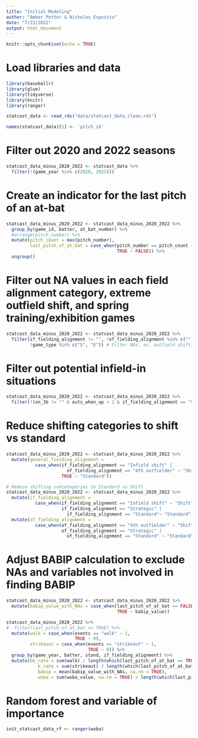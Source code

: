 ```yaml
---
title: "Initial Modeling"
author: "Amber Potter & Nicholas Esposito"
date: "7/23/2022"
output: html_document
---
```


```r
knitr::opts_chunk$set(echo = TRUE)
```

# Load libraries and data
```r
library(baseballr)
library(glue)
library(tidyverse)
library(knitr)
library(ranger)
```

```r
statcast_data <- read_rds("data/statcast_data_clean.rds")

names(statcast_data)[1] <- 'pitch_id'
```

# Filter out 2020 and 2022 seasons
 
```r
statcast_data_minus_2020_2022 <- statcast_data %>%
  filter(!(game_year %in% c(2020, 2022)))
```

# Create an indicator for the last pitch of an at-bat

```r
statcast_data_minus_2020_2022 <- statcast_data_minus_2020_2022 %>%
  group_by(game_id, batter, at_bat_number) %>%
  #arrange(pitch_number) %>%
  mutate(pitch_count = max(pitch_number),
         last_pitch_of_at_bat = case_when(pitch_number == pitch_count ~ TRUE,
                                          TRUE ~ FALSE)) %>%
  ungroup()
```

# Filter out NA values in each field alignment category, extreme outfield shift, and spring training/exhibition games

```r
statcast_data_minus_2020_2022 <- statcast_data_minus_2020_2022 %>%
  filter(if_fielding_alignment != "", !of_fielding_alignment %in% c("", "Extreme outfield shift"), 
         !game_type %in% c("S", "E")) # Filter NAs, ex. outfield shift, and ST/E games
```

# Filter out potential infield-in situations

```r
statcast_data_minus_2020_2022 <- statcast_data_minus_2020_2022 %>%
  filter(!(on_3b != "" & outs_when_up < 2 & if_fielding_alignment == "Shift"))
```

# Reduce shifting categories to shift vs standard

```r
statcast_data_minus_2020_2022 <- statcast_data_minus_2020_2022 %>%
  mutate(general_fielding_alignment = 
           case_when(if_fielding_alignment == "Infield shift" |
                       of_fielding_alignment == "4th outfielder" ~ "Shift",
                     TRUE ~ "Standard"))

# Reduce shifting subcategories to Standard vs Shift
statcast_data_minus_2020_2022 <- statcast_data_minus_2020_2022 %>%
  mutate(if_fielding_alignment = 
           case_when(if_fielding_alignment == "Infield shift" ~ "Shift",
                     if_fielding_alignment == "Strategic" |
                       if_fielding_alignment == "Standard"~ "Standard")) %>%
  mutate(of_fielding_alignment = 
           case_when(of_fielding_alignment == "4th outfielder" ~ "Shift",
                     of_fielding_alignment == "Strategic" |
                       of_fielding_alignment == "Standard" ~ "Standard"))
```

# Adjust BABIP calculation to exclude NAs and variables not involved in finding BABIP

```r
statcast_data_minus_2020_2022 <- statcast_data_minus_2020_2022 %>%
  mutate(babip_value_with_NAs = case_when(last_pitch_of_at_bat == FALSE | events == "sac_bunt_double_play" | events == "sac_bunt" | events == "home_run" | description != "hit_into_play" ~ NA_real_,
                                          TRUE ~ babip_value))
```



```r
statcast_data_minus_2020_2022 %>%
#  filter(last_pitch_of_at_bat == TRUE) %>%
  mutate(walk = case_when(events == "walk" ~ 1,
                          TRUE ~ 0),
         strikeout = case_when(events == "strikeout" ~ 1,
                               TRUE ~ 0)) %>%
  group_by(game_year, batter, stand, if_fielding_alignment) %>%
  mutate(bb_rate = sum(walk) / length(which(last_pitch_of_at_bat == TRUE)),
            k_rate = sum(strikeout) / length(which(last_pitch_of_at_bat == TRUE)),
            babip = mean(babip_value_with_NAs, na.rm = TRUE),
            woba = sum(woba_value, na.rm = TRUE) / length(which(last_pitch_of_at_bat == TRUE)))
```




# Random forest and variable of importance

```r
init_statcast_data_rf <- ranger(woba)
```

